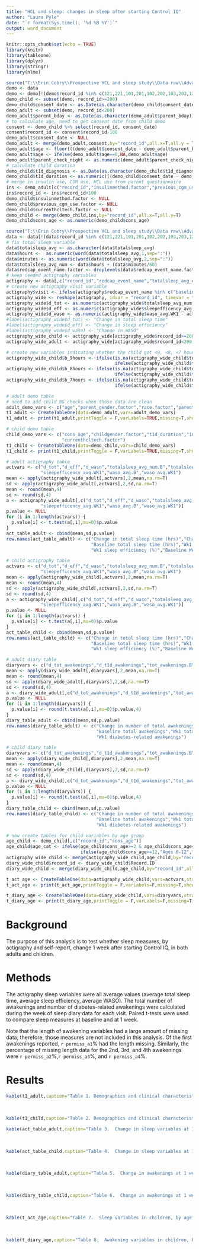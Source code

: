 ```yaml
---
title: "HCL and sleep: changes in sleep after starting Control IQ"
author: "Laura Pyle"
date: "`r format(Sys.time(), '%d %B %Y')`"
output: word_document
---
```


```r
knitr::opts_chunk$set(echo = TRUE)
library(knitr)
library(tableone)
library(dplyr)
library(stringr)
library(nlme)
```

```r
source("T:\\Erin Cobry\\Prospective HCL and sleep study\\Data raw\\AdvancedHybridClosed-Demographics_R_2021-11-08_1921.r")
demo <- data
demo <- demo[!(demo$record_id %in% c(121,221,101,201,102,202,103,203,121,221,111,211,131,231,141,241)),]
demo_child <- subset(demo, record_id>=200)
demo_child$consent_date <- as.Date(as.character(demo_child$consent_date))
demo_adult <- subset(demo, record_id<200)
demo_adult$parent_bday <- as.Date(as.character(demo_adult$parent_bday))
# to calculate age, need to get consent date from child demo
consent <- demo_child %>% select(record_id, consent_date)
consent$record_id <- consent$record_id-100
demo_adult$consent_date <- NULL
demo_adult <- merge(demo_adult,consent,by="record_id",all.x=T,all.y = T)
demo_adult$age <- floor(((demo_adult$consent_date - demo_adult$parent_bday)/365.25))
demo_adult$age <- ifelse(demo_adult$age==0,NA,demo_adult$age)
demo_adult$parent_check_night <- as.numeric(demo_adult$parent_check_night)
# calculate child duration
demo_child$t1d_diagnosis <- as.Date(as.character(demo_child$t1d_diagnosis))
demo_child$t1d_duration <- as.numeric(((demo_child$consent_date - demo_child$t1d_diagnosis)/365.25))
# merge in insulin use, CGM use, HCL use from parent questionnaire
ins <- demo_adult[c("record_id","insulinmethod.factor","previous_cgm_use.factor","currenthcltech.factor")]
ins$record_id <- ins$record_id+100
demo_child$insulinmethod.factor <- NULL
demo_child$previous_cgm_use.factor <- NULL
demo_child$currenthcltech.factor <- NULL
demo_child <- merge(demo_child,ins,by="record_id",all.x=T,all.y=T)
demo_child$cons_age <- as.numeric(demo_child$cons_age)

source("T:\\Erin Cobry\\Prospective HCL and sleep study\\Data raw\\AdvancedHybridClosed-ATTDAbstracts2021_R_2021-11-08_1923.r")
data <- data[!(data$record_id %in% c(121,221,101,201,102,202,103,203,121,221,111,211,131,231,141,241)),]
# fix total sleep variable
data$totalsleep_avg <- as.character(data$totalsleep_avg)
data$hours <-  as.numeric(word(data$totalsleep_avg,1,sep=":"))
data$minutes <- as.numeric(word(data$totalsleep_avg,2,sep=":"))
data$totalsleep_avg_num <- data$hours + (data$minutes/60)
data$redcap_event_name.factor <- droplevels(data$redcap_event_name.factor)
# keep needed actigraphy variables
actigraphy <- data[,c("record_id","redcap_event_name","totalsleep_avg_num","sleepefficency_avg","waso_avg")]
# create new actigraphy visit variable
actigraphy$visit <- ifelse(actigraphy$redcap_event_name %in% c("baseline_day_1_arm_1","baseline_day_1_arm_2"),"B","WK1")
actigraphy_wide <- reshape(actigraphy, idvar = "record_id", timevar = "visit", direction = "wide")
actigraphy_wide$d_tot <- as.numeric(actigraphy_wide$totalsleep_avg_num.WK1 - actigraphy_wide$totalsleep_avg_num.B)
actigraphy_wide$d_eff <- as.numeric(actigraphy_wide$sleepefficency_avg.WK1 - actigraphy_wide$sleepefficency_avg.B)
actigraphy_wide$d_waso <- as.numeric(actigraphy_wide$waso_avg.WK1 - actigraphy_wide$waso_avg.B)
#label(actigraphy_wide$d_tot) <- "Change in total sleep time"
#label(actigraphy_wide$d_eff) <- "Change in sleep efficiency"
#label(actigraphy_wide$d_waso) <- "Change in WASO"
actigraphy_wide_child <- actigraphy_wide[actigraphy_wide$record_id>=200,]
actigraphy_wide_adult <- actigraphy_wide[actigraphy_wide$record_id<200,]

# create new variables indicating whether the child got <9, <8, <7 hours at baseline
actigraphy_wide_child$b_9hours <- ifelse(is.na(actigraphy_wide_child$totalsleep_avg_num.B),NA,
                                         ifelse(actigraphy_wide_child$totalsleep_avg_num.B<9,0,1))
actigraphy_wide_child$b_8hours <- ifelse(is.na(actigraphy_wide_child$totalsleep_avg_num.B),NA,
                                         ifelse(actigraphy_wide_child$totalsleep_avg_num.B<8,0,1))
actigraphy_wide_child$b_7hours <- ifelse(is.na(actigraphy_wide_child$totalsleep_avg_num.B),NA,
                                         ifelse(actigraphy_wide_child$totalsleep_avg_num.B<7,0,1))

# adult demo table
# need to add child BG checks when those data are clean
adult_demo_vars <- c("age","parent_gender.factor","race.factor","parent_check_night")
t1_adult <- CreateTableOne(data=demo_adult,vars=adult_demo_vars)
t1_adult <- print(t1_adult,printToggle = F,varLabels=TRUE,missing=T,showAllLevels = T,nonnorm=c("age"),test = F)

# child demo table
child_demo_vars <- c("cons_age","childgender.factor","t1d_duration","insulinmethod.factor","previous_cgm_use.factor",
                     "currenthcltech.factor")
t1_child <- CreateTableOne(data=demo_child,vars=child_demo_vars)
t1_child <- print(t1_child,printToggle = F,varLabels=TRUE,missing=T,showAllLevels = T,nonnorm=c("t1d_duration"),test = F)

# adult actigraphy table
actvars <- c("d_tot","d_eff","d_waso","totalsleep_avg_num.B","totalsleep_avg_num.WK1","sleepefficency_avg.B",
             "sleepefficency_avg.WK1","waso_avg.B","waso_avg.WK1")
mean <- apply(actigraphy_wide_adult[,actvars],2,mean,na.rm=T)
sd <- apply(actigraphy_wide_adult[,actvars],2,sd,na.rm=T)
mean <- round(mean,4)
sd <- round(sd,4)
a <- actigraphy_wide_adult[,c("d_tot","d_eff","d_waso","totalsleep_avg_num.B","totalsleep_avg_num.WK1","sleepefficency_avg.B",
             "sleepefficency_avg.WK1","waso_avg.B","waso_avg.WK1")]
p.value <- NULL
for (i in 1:length(actvars)) {
  p.value[i] <- t.test(a[,i],mu=0)$p.value
}
act_table_adult <- cbind(mean,sd,p.value)
row.names(act_table_adult) <- c("Change in total sleep time (hrs)","Change in sleep efficiency (%)","Change in WASO (min)",
                                "Baseline total sleep time (hrs)","Wk1 total sleep time (hrs)","Baseline sleep efficiency (%)",
                                "Wk1 sleep efficiency (%)","Baseline WASO (min)","Wk1 WASO (min)")

# child actigraphy table
actvars <- c("d_tot","d_eff","d_waso","totalsleep_avg_num.B","totalsleep_avg_num.WK1","sleepefficency_avg.B",
             "sleepefficency_avg.WK1","waso_avg.B","waso_avg.WK1")
mean <- apply(actigraphy_wide_child[,actvars],2,mean,na.rm=T)
mean <- round(mean,4)
sd <- apply(actigraphy_wide_child[,actvars],2,sd,na.rm=T)
sd <- round(sd,4)
a <- actigraphy_wide_child[,c("d_tot","d_eff","d_waso","totalsleep_avg_num.B","totalsleep_avg_num.WK1","sleepefficency_avg.B",
             "sleepefficency_avg.WK1","waso_avg.B","waso_avg.WK1")]
p.value <- NULL
for (i in 1:length(actvars)) {
  p.value[i] <- t.test(a[,i],mu=0)$p.value
}
act_table_child <- cbind(mean,sd,p.value)
row.names(act_table_child) <- c("Change in total sleep time (hrs)","Change in sleep efficiency (%)","Change in WASO (min)",
                                "Baseline total sleep time (hrs)","Wk1 total sleep time (hrs)","Baseline sleep efficiency (%)",
                                "Wk1 sleep efficiency (%)","Baseline WASO (min)","Wk1 WASO (min)")

# adult diary table
diaryvars <- c("d_tot_awakenings","d_t1d_awakenings","tot_awakenings.B","tot_awakenings.WK1","tot_t1d_awakenings.B","tot_t1d_awakenings.WK1")
mean <- apply(diary_wide_adult[,diaryvars],2,mean,na.rm=T)
mean <- round(mean,4)
sd <- apply(diary_wide_adult[,diaryvars],2,sd,na.rm=T)
sd <- round(sd,4)
a <- diary_wide_adult[,c("d_tot_awakenings","d_t1d_awakenings","tot_awakenings.B","tot_awakenings.WK1","tot_t1d_awakenings.B","tot_t1d_awakenings.WK1")]
p.value <- NULL
for (i in 1:length(diaryvars)) {
  p.value[i] <- round(t.test(a[,i],mu=0)$p.value,4)
}
diary_table_adult <- cbind(mean,sd,p.value)
row.names(diary_table_adult) <- c("Change in number of total awakenings","Change in number of diabetes-related awakenings",
                                  "Baseline total awakenings","Wk1 total awakenings","Baseline diabetes-related awakenings",
                                  "Wk1 diabetes-related awakenings")

# child diary table
diaryvars <- c("d_tot_awakenings","d_t1d_awakenings","tot_awakenings.B","tot_awakenings.WK1","tot_t1d_awakenings.B","tot_t1d_awakenings.WK1")
mean <- apply(diary_wide_child[,diaryvars],2,mean,na.rm=T)
mean <- round(mean,4)
sd <- apply(diary_wide_child[,diaryvars],2,sd,na.rm=T)
sd <- round(sd,4)
a <- diary_wide_child[,c("d_tot_awakenings","d_t1d_awakenings","tot_awakenings.B","tot_awakenings.WK1","tot_t1d_awakenings.B","tot_t1d_awakenings.WK1")]
p.value <- NULL
for (i in 1:length(diaryvars)) {
  p.value[i] <- round(t.test(a[,i],mu=0)$p.value,4)
}
diary_table_child <- cbind(mean,sd,p.value)
row.names(diary_table_child) <- c("Change in number of total awakenings","Change in number of diabetes-related awakenings",
                                  "Baseline total awakenings","Wk1 total awakenings","Baseline diabetes-related awakenings",
                                  "Wk1 diabetes-related awakenings")

# now create tables for child variables by age group
age_child <- demo_child[,c("record_id","cons_age")]
age_child$age_cat <- ifelse(age_child$cons_age>=2 & age_child$cons_age<=5,"Ages 2-5",
                            ifelse(age_child$cons_age<=12,"Ages 6-12","Ages 13-17"))
actigraphy_wide_child <- merge(actigraphy_wide_child,age_child,by="record_id",all.x = T,all.y = T)
diary_wide_child$record_id <- diary_wide_child$Record.ID
diary_wide_child <- merge(diary_wide_child,age_child,by="record_id",all.x = T,all.y = T)

t_act_age <- CreateTableOne(data=actigraphy_wide_child,vars=actvars,strata = "age_cat")
t_act_age <- print(t_act_age,printToggle = F,varLabels=F,missing=T,showAllLevels = T,test = F)

t_diary_age <- CreateTableOne(data=diary_wide_child,vars=diaryvars,strata = "age_cat")
t_diary_age <- print(t_diary_age,printToggle = F,varLabels=F,missing=T,showAllLevels = T,test = F)


```

# Background

The purpose of this analysis is to test whether sleep measures, by actigraphy and self-report, change 1 week after starting Control IQ, in both adults and children.

# Methods

The actigraphy sleep variables were all average values (average total sleep time, average sleep efficiency, average WASO).  The total number of awakenings and number of diabetes-related awakenings were calculated during the week of sleep diary data for each visit.  Paired t-tests were used to compare sleep measures at baseline and at 1 week.

Note that the length of awakening variables had a large amount of missing data; therefore, those measures are not included in this analysis.  Of the first awakenings reported, `r permiss_a1`% had the length missing.  Similarly, the percentage of missing length data for the 2nd, 3rd, and 4th awakenings were `r permiss_a2`%,`r permiss_a3`%, and `r permiss_a4`%.

# Results

```r
kable(t1_adult,caption="Table 1. Demographics and clinical characteristics in parents.")
```

<br>

```r
kable(t1_child,caption="Table 2. Demographics and clinical characteristics in children.")
```

\newpage

```r
kable(act_table_adult,caption="Table 3.  Change in sleep variables at 1 week after starting control IQ, in adults.")
```

<br>

```r
kable(act_table_child,caption="Table 4.  Change in sleep variables at 1 week after starting control IQ, in children.")
```

<br>

```r
kable(diary_table_adult,caption="Table 5.  Change in awakenings at 1 week after starting control IQ, in adults.")
```

<br>

```r
kable(diary_table_child,caption="Table 6.  Change in awakenings at 1 week after starting control IQ, in children.")
```

\newpage

<br>

```r
kable(t_act_age,caption="Table 7.  Sleep variables in children, by age group")
```

<br>

```r
kable(t_diary_age,caption="Table 8.  Awakening variables in children, by age group")
```
